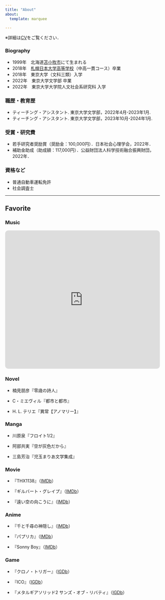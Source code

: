 ```yaml
---
title: "About"
about:
  template: marquee

---
```


※詳細は[CV](assets/pdf/CV.pdf)をご覧ください．

### Biography

- 1999年　北海道[苫小牧市](https://www.city.tomakomai.hokkaido.jp/)にて生まれる
- 2018年　[札幌日本大学高等学校](https://www.sapporonichidai.ed.jp/)（中高一貫コース）卒業
- 2018年　東京大学（文科三類）入学
- 2022年　東京大学文学部 卒業
- 2022年　東京大学大学院人文社会系研究科 入学


### 職歴・教育歴

- ティーチング・アシスタント. 東京大学文学部，2022年4月-2023年1月.
- ティーチング・アシスタント. 東京大学文学部，2023年10月-2024年1月.


### 受賞・研究費

- 若手研究者奨励賞（奨励金：100,000円）．日本社会心理学会，2022年．
- 補助金助成（助成額：117,000円）．公益財団法人科学技術融合振興財団，2022年．


### 資格など

- 普通自動車運転免許
- 社会調査士


---
## Favorite

### Music

<iframe allow="autoplay *; encrypted-media *; fullscreen *; clipboard-write" frameborder="0" height="450" style="width:100%;max-width:660px;overflow:hidden;border-radius:10px;" sandbox="allow-forms allow-popups allow-same-origin allow-scripts allow-storage-access-by-user-activation allow-top-navigation-by-user-activation" src="https://embed.music.apple.com/jp/playlist/misc/pl.u-PDb408gsLd1NB3g"></iframe>


### Novel

- 楠見朋彦『零歳の詩人』

- C・ミエヴィル『都市と都市』

- H. L. テリエ『異常【アノマリー】』


### Manga

- 川原泉『フロイト1/2』

- 阿部共実『空が灰色だから』

- 三島芳治『児玉まりあ文学集成』


### Movie

- 『THX1138』（[IMDb](https://www.imdb.com/title/tt0066434/)）

- 『ギルバート・グレイプ』（[IMDb](https://www.imdb.com/title/tt0108550/)）

- 『遠い空の向こうに』（[IMDb](https://www.imdb.com/title/tt0132477/)）


### Anime

- 『千と千尋の神隠し』（[IMDb](https://www.imdb.com/title/tt0245429/)）

- 『パプリカ』（[IMDb](https://www.imdb.com/title/tt0851578/)）

- 『Sonny Boy』（[IMDb](https://www.imdb.com/title/tt14642342/)）


### Game

- 『クロノ・トリガー』（[IGDb](https://www.igdb.com/games/chrono-trigger)）

- 『ICO』（[IGDb](https://www.igdb.com/games/ico)）

- 『メタルギアソリッド2 サンズ・オブ・リバティ』（[IGDb](https://www.igdb.com/games/metal-gear-solid-2-sons-of-liberty)）

